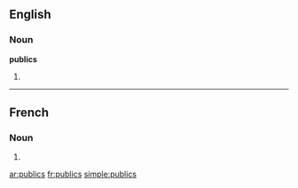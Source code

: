 ==English==

===Noun===
'''publics'''

# {{plural of|public}}

----

==French==

===Noun===
{{infl|fr|plural}} {{m|p}}

# {{plural of|public|lang=French}}

[[ar:publics]]
[[fr:publics]]
[[simple:publics]]